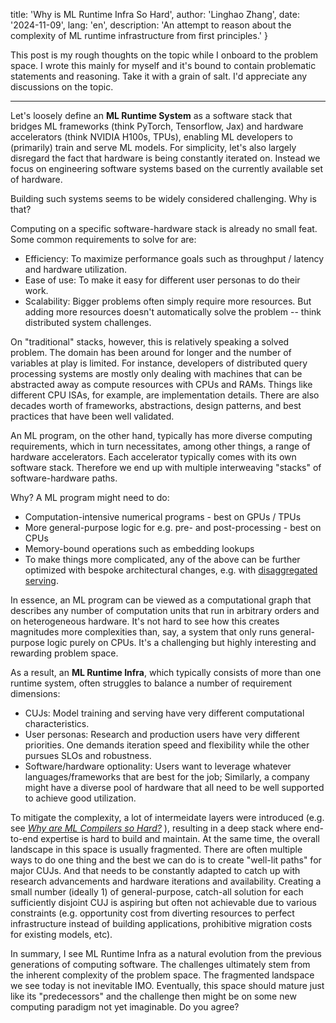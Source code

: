 
  title: 'Why is ML Runtime Infra So Hard',
  author: 'Linghao Zhang',
  date: '2024-11-09',
  lang: 'en',
  description: 'An attempt to reason about the complexity of ML runtime infrastructure from first principles.'
}


<!-- content start here -->

This post is my rough thoughts on the topic while I onboard to the problem space. I wrote this mainly for myself and it's bound to contain problematic statements and reasoning. Take it with a grain of salt. I'd appreciate any discussions on the topic.

---

Let's loosely define an **ML Runtime System** as a software stack that bridges ML frameworks (think PyTorch, Tensorflow, Jax) and hardware accelerators (think NVIDIA H100s, TPUs), enabling ML developers to (primarily) train and serve ML models. For simplicity, let's also largely disregard the fact that hardware is being constantly iterated on. Instead we focus on engineering software systems based on the currently available set of hardware.

Building such systems seems to be widely considered challenging. Why is that?

Computing on a specific software-hardware stack is already no small feat. Some common requirements to solve for are:

- Efficiency: To maximize performance goals such as throughput / latency and hardware utilization.
- Ease of use: To make it easy for different user personas to do their work.
- Scalability: Bigger problems often simply require more resources. But adding more resources doesn't automatically solve the problem -- think distributed system challenges.

On "traditional" stacks, however, this is relatively speaking a solved problem. The domain has been around for longer and the number of variables at play is limited. For instance, developers of distributed query processing systems are mostly only dealing with machines that can be abstracted away as compute resources with CPUs and RAMs. Things like different CPU ISAs, for example, are implementation details. There are also decades worth of frameworks, abstractions, design patterns, and best practices that have been well validated.

An ML program, on the other hand, typically has more diverse computing requirements, which in turn necessitates, among other things, a range of hardware accelerators. Each accelerator typically comes with its own software stack. Therefore we end up with multiple interweaving "stacks" of software-hardware paths.

Why? A ML program might need to do:

- Computation-intensive numerical programs - best on GPUs / TPUs
- More general-purpose logic for e.g. pre- and post-processing - best on CPUs
- Memory-bound operations such as embedding lookups
- To make things more complicated, any of the above can be further optimized with bespoke architectural changes, e.g. with [disaggregated serving](https://arxiv.org/abs/2401.09670).

In essence, an ML program can be viewed as a computational graph that describes any number of computation units that run in arbitrary orders and on heterogeneous hardware. It's not hard to see how this creates magnitudes more complexities than, say, a system that only runs general-purpose logic purely on CPUs. It's a challenging but highly interesting and rewarding problem space.

As a result, an **ML Runtime Infra**, which typically consists of more than one runtime system, often struggles to balance a number of requirement dimensions:

- CUJs: Model training and serving have very different computational characteristics.
- User personas: Research and production users have very different priorities. One demands iteration speed and flexibility while the other pursues SLOs and robustness.
- Software/hardware optionality: Users want to leverage whatever languages/frameworks that are best for the job; Similarly, a company might have a diverse pool of hardware that all need to be well supported to achieve good utilization.

To mitigate the complexity, a lot of intermeidate layers were introduced (e.g. see [*Why are ML Compilers so Hard?*](https://petewarden.com/2021/12/24/why-are-ml-compilers-so-hard/)
), resulting in a deep stack where end-to-end expertise is hard to build and maintain. At the same time, the overall landscape in this space is usually fragmented. There are often multiple ways to do one thing and the best we can do is to create "well-lit paths" for major CUJs. And that needs to be constantly adapted to catch up with research advancements and hardware iterations and availability. Creating a small number (ideally 1) of general-purpose, catch-all solution for each sufficiently disjoint CUJ is aspiring but often not achievable due to various constraints (e.g. opportunity cost from diverting resources to perfect infrastructure instead of building applications, prohibitive migration costs for existing models, etc).

In summary, I see ML Runtime Infra as a natural evolution from the previous generations of computing software. The challenges ultimately stem from the inherent complexity of the problem space. The fragmented landspace we see today is not inevitable IMO. Eventually, this space should mature just like its "predecessors" and the challenge then might be on some new computing paradigm not yet imaginable. Do you agree?
